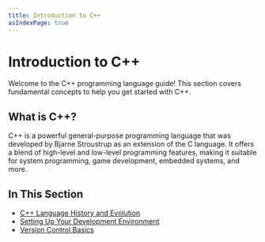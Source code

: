 ```yaml
---
title: Introduction to C++
asIndexPage: true
---
```


# Introduction to C++

Welcome to the C++ programming language guide! This section covers fundamental concepts to help you get started with C++.

## What is C++?

C++ is a powerful general-purpose programming language that was developed by Bjarne Stroustrup as an extension of the C language. It offers a blend of high-level and low-level programming features, making it suitable for system programming, game development, embedded systems, and more.

## In This Section

- [C++ Language History and Evolution](./cpp-language-history)
- [Setting Up Your Development Environment](./development-environment)
- [Version Control Basics](./version-control-basics)